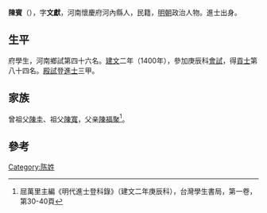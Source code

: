 {{Otheruses|other=名为陈宾的其他人物|陈宾}}

'''陳賓'''（{{bd|1373年||？}}），字'''文獻'''，河南懷慶府河內縣人，民籍，[[明朝|明朝]]政治人物。進士出身。

== 生平 ==
府學生，河南鄉試第四十六名。[[建文|建文]]二年（1400年），參加庚辰科[[會試|會試]]，得[[貢士|貢士]]第八十四名。[[殿試|殿試]]登[[進士|進士]]三甲。

== 家族 ==
曾祖父[[陳圭|陳圭]]、祖父[[陳寬|陳寬]]，父亲[[陳福聚|陳福聚]]<ref>屈萬里主編《明代進士登科錄》（建文二年庚辰科），台灣學生書局，第一卷，第30-40頁</ref>。

==參考==
{{reflist}}

{{建文二年庚辰科殿試金榜}}

{{Authority control}}

{{DEFAULTSORT:}}
[[Category:陈姓|Category:陈姓]]


{{明朝人物小作品}}